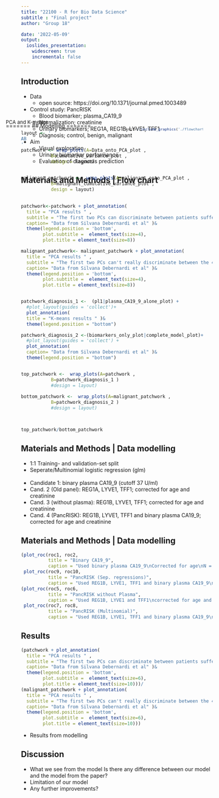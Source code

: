 ```yaml
---
title: "22100 - R for Bio Data Science"
subtitle : "Final project"
author: "Group 18"

date: '2022-05-09'
output: 
  ioslides_presentation:
    widescreen: true
    incremental: false
---
```

<style>
slides > slide {
color: #515151;
}
</style>

## Introduction
- Data
  - open source: https://doi.org/10.1371/journal.pmed.1003489
  
- Control study: PancRISK
  - Blood biomarker; plasma_CA19_9
  - Normalization; creatinine
  - Urinary biomarkers; REG1A, REG1B, LYVE1, TFF1
  - Diagnosis; control, benign, malignant

- Aim
  - Visual exploration
  - Urinary biomarker performance
  - Evaluation of diagnosis prediction

## Materials and Methods | Flow chart
<style>
slides > slide {
  background: linear-gradient(#ffffff, #ffffff 85%, #ffffff);
  background-color: white;
  }
</style>

<div style = "margin-top: -170px; margin-left: 250px; scale: 80%;">
```r
knitr::include_graphics('./flowchart.png')
```
</div>

=======
## Modelling 
=======

<style>
slides > slide {
  background: linear-gradient(#ffffff, #ffffff 85%, #ffffff);
  background-color: white;
  }
img { 
 margin-top: -90px; 
  margin-left: 50px;
} 
</style>
 
<font size="2"> PCA and K-means  
</font>


```r


layout <- '
AB
'
patchwork <- wrap_plots(A=Data_onto_PCA_plot ,
           B=cumulative_variance_plot ,
           design = layout)
           

malignant_patchwork <-  wrap_plots(A=malignant_onto_PCA_plot ,
           B=malignant_cumulative_variance_plot ,
           design = layout)
  

patchwork<-patchwork + plot_annotation(
  title = "PCA results " ,
  subtitle = "The first two PCs can discriminate between patients suffering from PC from the control and benign diagnosed ones  ",
  caption= "Data from Silvana Debernardi et al" )& 
  theme(legend.position = 'bottom',
        plot.subtitle =  element_text(size=4),
        plot.title = element_text(size=8))

malignant_patchwork<- malignant_patchwork + plot_annotation(
  title = "PCA results " ,
  subtitle = "The first two PCs can't really discriminate between the 4 PDAC stages ",
  caption= "Data from Silvana Debernardi et al" )& 
  theme(legend.position = 'bottom',
        plot.subtitle =  element_text(size=4),
        plot.title = element_text(size=8))


patchwork_diagnosis_1 <-  (pl1|plasma_CA19_9_alone_plot) +
  #plot_layout(guides = 'collect')+ 
  plot_annotation(
  title = "K-means results " )&
  theme(legend.position = "bottom")

patchwork_diagnosis_2 <-(biomarkers_only_plot|complete_model_plot)+ 
  #plot_layout(guides = 'collect') + 
  plot_annotation(
  caption= "Data from Silvana Debernardi et al" )&
  theme(legend.position = "bottom")


top_patchwork <-  wrap_plots(A=patchwork ,
           B=patchwork_diagnosis_1 )
           #design = layout)
  
bottom_patchwork <-  wrap_plots(A=malignant_patchwork ,
           B=patchwork_diagnosis_2 )
           #design = layout)



top_patchwork/bottom_patchwork 


```


## Materials and Methods | Data modelling

- 1:1 Training- and validation-set split
- Seperate/Multinomial logistic regression (glm)
<br/><br/>
- Candidate 1: binary plasma CA19_9 (cutoff 37 U/ml)
- Cand. 2 (Old panel): REG1A, LYVE1, TFF1; corrected for age and creatinine
- Cand. 3 (without plasma): REG1B, LYVE1, TFF1; corrected for age and creatinine
- Cand. 4 (PancRISK): REG1B, LYVE1, TFF1 and binary plasma CA19_9; corrected for age and creatinine

## Materials and Methods | Data modelling
<style>
slides > slide {
  background: linear-gradient(#ffffff, #ffffff 85%, #ffffff);
  background-color: white;
  }
  
p { 
  margin-top: -40px; 
  margin-left: -40px;
} 
</style>
```r
(plot_roc(roc1, roc2, 
          title = "Binary CA19_9",
          caption = "Used binary plasma CA19_9\nCorrected for age\nN = 390") + 
 plot_roc(roc9, roc10, 
          title = "PancRISK (Sep. regressions)",
          caption = "Used REG1B, LYVE1, TFF1 and binary plasma CA19_9\nCorrected for age and creatinine\nN = 590\nSeperate regressions for contrasts:\nControl vs. Benign and Benign vs. Malignant")) /
(plot_roc(roc5, roc6, 
          title = "PancRISK without Plasma",
          caption = "Used REG1B, LYVE1 and TFF1\ncorrected for age and creatinine\nN = 590") + 
 plot_roc(roc7, roc8, 
          title = "PancRISK (Multinomial)",
          caption = "Used REG1B, LYVE1, TFF1 and binary plasma CA19_9\nCorrected for age and creatinine\nN = 590\nMultinom regression contrast Control vs. Benign vs. Malignant"))
```

## Results
```r
(patchwork + plot_annotation(
  title = "PCA results " ,
  subtitle = "The first two PCs can discriminate between patients suffering from PC from the control and benign diagnosed ones  ",
  caption= "Data from Silvana Debernardi et al" )& 
  theme(legend.position = 'bottom',
        plot.subtitle =  element_text(size=6),
        plot.title = element_text(size=10)))/
(malignant_patchwork + plot_annotation(
  title = "PCA results " ,
  subtitle = "The first two PCs can't really discriminate between the 4 PDAC stages ",
  caption= "Data from Silvana Debernardi et al" )& 
  theme(legend.position = 'bottom',
        plot.subtitle =  element_text(size=6),
        plot.title = element_text(size=10)))
```

- Results from modelling

## Discussion

- What we see from the model Is there any difference between our model and the model from the paper? 
- Limitation of our model 
- Any further improvements?